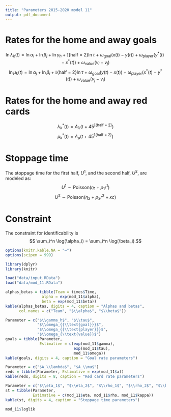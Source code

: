 ```yaml
---
title: "Parameters 2015-2020 model 11"
output: pdf_document
---
```


# Rates for the home and away goals

$$ \ln \lambda_k(t) = \ln \alpha_i + \ln \beta_j +  \ln \gamma_h + \mathbb{I}\{\text{half = 2}\} \ln \tau + \omega_{{\text{goal}}}(x(t)-y(t)) + \omega_{\text{player}}(y^*(t)-x^*(t)) + \omega_{\text{value}} (v_i - v_j) $$
$$ \ln \mu_k(t) = \ln \alpha_j + \ln \beta_i + \mathbb{I}\{\text{half = 2}\} \ln \tau + \omega_{{\text{goal}}}(y(t)-x(t)) + \omega_{{\text{player}}}(x^*(t) - y^*(t)) + \omega_{\text{value}} (v_j - v_i) $$

\begin{itemize}
\item $i$: home team index;
\item $j$: away team index;
\item $\alpha$: attack strength parameter;
\item $1/\beta$: defense strength parameter;
\item $\gamma_h$: home advantage parameter;
\item $\tau$: second half parameter;
\item $x(t)$: the number of goals of the home team until minute t;
\item $y(t)$: the number of goals of the away team until minute t;
\item $x^*(t)$: the number of red cards of the home team until minute t;
\item $y^*(t)$: the number of red cards of the away team until minute t;
\item $v_i$: the value of the home team's starting roster in millions of euros;
\item $v_j$: the value of the away team's starting roster in millions of euros;
\item $\omega_{{\text{goal}}}$: parameter that measure the impact of leading in the score in the rates;
\item $\omega_{{\text{player}}}$: parameter that measure the impact of having extra players on the field;
\item $\omega_{\text{value}}$: parameter that measure the impact of the difference in value of the starting rosters.
\end{itemize}

# Rates for the home and away red cards

$$ \lambda_k^*(t) = A_\lambda  \Big(t+ 45^{\mathbb{I}\{\text{half = 2}\}} \Big)$$
$$ \mu_k^*(t) = A_\mu  \Big(t+ 45^{\mathbb{I}\{\text{half = 2}\}} \Big)$$

# Stoppage time

The stoppage time for the first half, $U^1$, and the second half, $U^2$, are modeled as:
$$ U^1 \sim \text{Poisson} (\eta_1 + \rho_1 r^1 )$$
$$ U^2 \sim \text{Poisson} (\eta_2 + \rho_2 r^2 + \kappa c)$$
\begin{itemize}
\item $r^t$ is the amount of red cards received in half $t$ until minute 45;
\item $c = \begin{cases}
 1, \text{ if $|x - y| \leq 1$ at minute 45 of the second half;}  \\
 0, \text{ otherwise.}
\end{cases}$
\end{itemize}

# Constraint
The constraint for identificability is
$$ \sum_i^n \log(\alpha_i) = \sum_i^n \log(\beta_i).$$
```r
options(knitr.kable.NA = "–")
options(scipen = 999)

library(dplyr)
library(knitr)

load("data/input.RData")
load("data/mod_11.RData")
```

```r
alphas_betas = tibble(Team = times$Time,
                alpha = exp(mod_11$alpha),
                beta = exp(mod_11$beta))
kable(alphas_betas, digits = 4, caption = "Alphas and betas", 
      col.names = c("Team", "$\\alpha$", "$\\beta$"))
```

```r
Parameter = c("$\\gamma_h$", "$\\tau$", 
              "$\\omega_{{\\text{goal}}}$",
              "$\\omega_{{\\text{player}}}$",
              "$\\omega_{\\text{value}}$")
goals = tibble(Parameter, 
               Estimative = c(exp(mod_11$gamma), 
                              exp(mod_11$tau),
                              mod_11$omega))
kable(goals, digits = 4, caption = "Goal rate parameters")
```

```r
Parameter = c("$A_\\lambda$", "$A_\\mu$")
reds = tibble(Parameter, Estimative = exp(mod_11$a))
kable(reds, digits = 8, caption = "Red card rate parameters")
```

```r
Parameter = c("$\\eta_1$", "$\\eta_2$", "$\\rho_1$", "$\\rho_2$", "$\\kappa$")
st = tibble(Parameter, 
            Estimative = c(mod_11$eta, mod_11$rho, mod_11$kappa))
kable(st, digits = 4, caption = "Stoppage time parameters")
```

```r
mod_11$loglik
```

